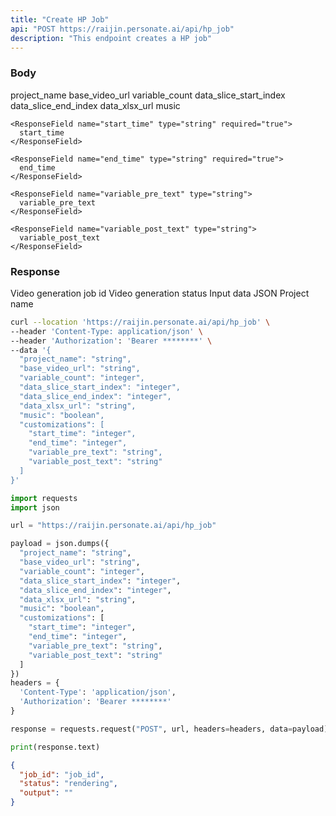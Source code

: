 ```yaml
---
title: "Create HP Job"
api: "POST https://raijin.personate.ai/api/hp_job"
description: "This endpoint creates a HP job"
---
```


### Body

<ResponseField name="project_name" type="string" required="true">
  project_name
</ResponseField>

<ResponseField name="base_video_url" type="string" required="true">
  base_video_url
</ResponseField>

<ResponseField name="variable_count" type="integer" required="true">
  variable_count
</ResponseField>

<ResponseField name="data_slice_start_index" type="integer" required="true">
  data_slice_start_index
</ResponseField>

<ResponseField name="data_slice_end_index" type="integer" required="true">
  data_slice_end_index
</ResponseField>

<ResponseField name="data_xlsx_url" type="integer" required="true">
  data_xlsx_url
</ResponseField>

<ResponseField name="music" type="boolean" required="true">
  music
</ResponseField>

<ResponseField name="variables" type="list">  
  <Expandable title="Toggle script child">
    
    <ResponseField name="start_time" type="string" required="true">
      start_time
    </ResponseField>

    <ResponseField name="end_time" type="string" required="true">
      end_time
    </ResponseField>
    
    <ResponseField name="variable_pre_text" type="string">
      variable_pre_text
    </ResponseField>

    <ResponseField name="variable_post_text" type="string">
      variable_post_text
    </ResponseField>
  
  </Expandable>
</ResponseField>

### Response

<ResponseField name="job_id" type="string">
  Video generation job id
</ResponseField>

<ResponseField name="status" type="string">
  Video generation status
</ResponseField>

<ResponseField name="data_json" type="string">
  Input data JSON
</ResponseField>

<ResponseField name="project_name" type="string">
  Project name
</ResponseField>

<RequestExample>

```bash Bash
curl --location 'https://raijin.personate.ai/api/hp_job' \
--header 'Content-Type: application/json' \
--header 'Authorization': 'Bearer ********' \
--data '{
  "project_name": "string",
  "base_video_url": "string",
  "variable_count": "integer",
  "data_slice_start_index": "integer",
  "data_slice_end_index": "integer",
  "data_xlsx_url": "string",
  "music": "boolean",
  "customizations": [
    "start_time": "integer",
    "end_time": "integer",
    "variable_pre_text": "string",
    "variable_post_text": "string"
  ]
}'
```

```python Python
import requests
import json

url = "https://raijin.personate.ai/api/hp_job"

payload = json.dumps({
  "project_name": "string",
  "base_video_url": "string",
  "variable_count": "integer",
  "data_slice_start_index": "integer",
  "data_slice_end_index": "integer",
  "data_xlsx_url": "string",
  "music": "boolean",
  "customizations": [
    "start_time": "integer",
    "end_time": "integer",
    "variable_pre_text": "string",
    "variable_post_text": "string"
  ]
})
headers = {
  'Content-Type': 'application/json',
  'Authorization': 'Bearer ********'
}

response = requests.request("POST", url, headers=headers, data=payload)

print(response.text)
```

</RequestExample>

<ResponseExample>

```json Response
{
  "job_id": "job_id",
  "status": "rendering",
  "output": ""
}
```

</ResponseExample>

